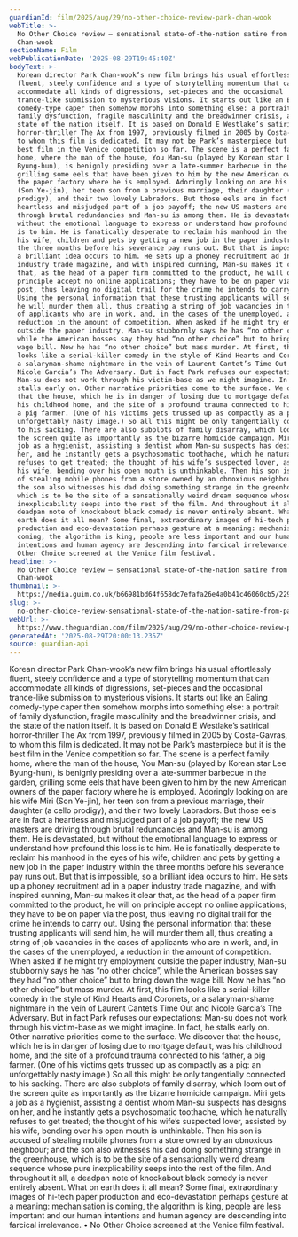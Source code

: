 ```yaml
---
guardianId: film/2025/aug/29/no-other-choice-review-park-chan-wook
webTitle: >-
  No Other Choice review – sensational state-of-the-nation satire from Park
  Chan-wook
sectionName: Film
webPublicationDate: '2025-08-29T19:45:40Z'
bodyText: >-
  Korean director Park Chan-wook’s new film brings his usual effortlessly
  fluent, steely confidence and a type of storytelling momentum that can
  accommodate all kinds of digressions, set-pieces and the occasional
  trance-like submission to mysterious visions. It starts out like an Ealing
  comedy-type caper then somehow morphs into something else: a portrait of
  family dysfunction, fragile masculinity and the breadwinner crisis, and the
  state of the nation itself. It is based on Donald E Westlake’s satirical
  horror-thriller The Ax from 1997, previously filmed in 2005 by Costa-Gavras,
  to whom this film is dedicated. It may not be Park’s masterpiece but it is the
  best film in the Venice competition so far. The scene is a perfect family
  home, where the man of the house, You Man-su (played by Korean star Lee
  Byung-hun), is benignly presiding over a late-summer barbecue in the garden,
  grilling some eels that have been given to him by the new American owners of
  the paper factory where he is employed. Adoringly looking on are his wife Miri
  (Son Ye-jin), her teen son from a previous marriage, their daughter (a cello
  prodigy), and their two lovely Labradors. But those eels are in fact a
  heartless and misjudged part of a job payoff; the new US masters are driving
  through brutal redundancies and Man-su is among them. He is devastated, but
  without the emotional language to express or understand how profound this loss
  is to him. He is fanatically desperate to reclaim his manhood in the eyes of
  his wife, children and pets by getting a new job in the paper industry within
  the three months before his severance pay runs out. But that is impossible, so
  a brilliant idea occurs to him. He sets up a phoney recruitment ad in a paper
  industry trade magazine, and with inspired cunning, Man-su makes it clear
  that, as the head of a paper firm committed to the product, he will on
  principle accept no online applications; they have to be on paper via the
  post, thus leaving no digital trail for the crime he intends to carry out.
  Using the personal information that these trusting applicants will send him,
  he will murder them all, thus creating a string of job vacancies in the cases
  of applicants who are in work, and, in the cases of the unemployed, a
  reduction in the amount of competition. When asked if he might try employment
  outside the paper industry, Man-su stubbornly says he has “no other choice”,
  while the American bosses say they had “no other choice” but to bring down the
  wage bill. Now he has “no other choice” but mass murder. At first, this film
  looks like a serial-killer comedy in the style of Kind Hearts and Coronets, or
  a salaryman-shame nightmare in the vein of Laurent Cantet’s Time Out and
  Nicole Garcia’s The Adversary. But in fact Park refuses our expectations:
  Man-su does not work through his victim-base as we might imagine. In fact, he
  stalls early on. Other narrative priorities come to the surface. We discover
  that the house, which he is in danger of losing due to mortgage default, was
  his childhood home, and the site of a profound trauma connected to his father,
  a pig farmer. (One of his victims gets trussed up as compactly as a pig: an
  unforgettably nasty image.) So all this might be only tangentially connected
  to his sacking. There are also subplots of family disarray, which loom out of
  the screen quite as importantly as the bizarre homicide campaign. Miri gets a
  job as a hygienist, assisting a dentist whom Man-su suspects has designs on
  her, and he instantly gets a psychosomatic toothache, which he naturally
  refuses to get treated; the thought of his wife’s suspected lover, assisted by
  his wife, bending over his open mouth is unthinkable. Then his son is accused
  of stealing mobile phones from a store owned by an obnoxious neighbour; and
  the son also witnesses his dad doing something strange in the greenhouse,
  which is to be the site of a sensationally weird dream sequence whose pure
  inexplicability seeps into the rest of the film. And throughout it all, a
  deadpan note of knockabout black comedy is never entirely absent. What on
  earth does it all mean? Some final, extraordinary images of hi-tech paper
  production and eco-devastation perhaps gesture at a meaning: mechanisation is
  coming, the algorithm is king, people are less important and our human
  intentions and human agency are descending into farcical irrelevance. • No
  Other Choice screened at the Venice film festival.
headline: >-
  No Other Choice review – sensational state-of-the-nation satire from Park
  Chan-wook
thumbnail: >-
  https://media.guim.co.uk/b66981bd64f658dc7efafa26e4a0b41c46060cb5/229_0_2294_1835/500.jpg
slug: >-
  no-other-choice-review-sensational-state-of-the-nation-satire-from-park-chan-wook
webUrl: >-
  https://www.theguardian.com/film/2025/aug/29/no-other-choice-review-park-chan-wook
generatedAt: '2025-08-29T20:00:13.235Z'
source: guardian-api
---
```

Korean director Park Chan-wook’s new film brings his usual effortlessly fluent, steely confidence and a type of storytelling momentum that can accommodate all kinds of digressions, set-pieces and the occasional trance-like submission to mysterious visions. It starts out like an Ealing comedy-type caper then somehow morphs into something else: a portrait of family dysfunction, fragile masculinity and the breadwinner crisis, and the state of the nation itself. It is based on Donald E Westlake’s satirical horror-thriller The Ax from 1997, previously filmed in 2005 by Costa-Gavras, to whom this film is dedicated. It may not be Park’s masterpiece but it is the best film in the Venice competition so far. The scene is a perfect family home, where the man of the house, You Man-su (played by Korean star Lee Byung-hun), is benignly presiding over a late-summer barbecue in the garden, grilling some eels that have been given to him by the new American owners of the paper factory where he is employed. Adoringly looking on are his wife Miri (Son Ye-jin), her teen son from a previous marriage, their daughter (a cello prodigy), and their two lovely Labradors. But those eels are in fact a heartless and misjudged part of a job payoff; the new US masters are driving through brutal redundancies and Man-su is among them. He is devastated, but without the emotional language to express or understand how profound this loss is to him. He is fanatically desperate to reclaim his manhood in the eyes of his wife, children and pets by getting a new job in the paper industry within the three months before his severance pay runs out. But that is impossible, so a brilliant idea occurs to him. He sets up a phoney recruitment ad in a paper industry trade magazine, and with inspired cunning, Man-su makes it clear that, as the head of a paper firm committed to the product, he will on principle accept no online applications; they have to be on paper via the post, thus leaving no digital trail for the crime he intends to carry out. Using the personal information that these trusting applicants will send him, he will murder them all, thus creating a string of job vacancies in the cases of applicants who are in work, and, in the cases of the unemployed, a reduction in the amount of competition. When asked if he might try employment outside the paper industry, Man-su stubbornly says he has “no other choice”, while the American bosses say they had “no other choice” but to bring down the wage bill. Now he has “no other choice” but mass murder. At first, this film looks like a serial-killer comedy in the style of Kind Hearts and Coronets, or a salaryman-shame nightmare in the vein of Laurent Cantet’s Time Out and Nicole Garcia’s The Adversary. But in fact Park refuses our expectations: Man-su does not work through his victim-base as we might imagine. In fact, he stalls early on. Other narrative priorities come to the surface. We discover that the house, which he is in danger of losing due to mortgage default, was his childhood home, and the site of a profound trauma connected to his father, a pig farmer. (One of his victims gets trussed up as compactly as a pig: an unforgettably nasty image.) So all this might be only tangentially connected to his sacking. There are also subplots of family disarray, which loom out of the screen quite as importantly as the bizarre homicide campaign. Miri gets a job as a hygienist, assisting a dentist whom Man-su suspects has designs on her, and he instantly gets a psychosomatic toothache, which he naturally refuses to get treated; the thought of his wife’s suspected lover, assisted by his wife, bending over his open mouth is unthinkable. Then his son is accused of stealing mobile phones from a store owned by an obnoxious neighbour; and the son also witnesses his dad doing something strange in the greenhouse, which is to be the site of a sensationally weird dream sequence whose pure inexplicability seeps into the rest of the film. And throughout it all, a deadpan note of knockabout black comedy is never entirely absent. What on earth does it all mean? Some final, extraordinary images of hi-tech paper production and eco-devastation perhaps gesture at a meaning: mechanisation is coming, the algorithm is king, people are less important and our human intentions and human agency are descending into farcical irrelevance. • No Other Choice screened at the Venice film festival.
